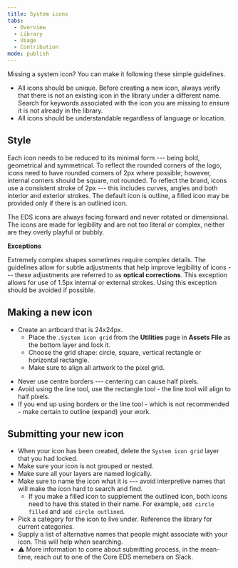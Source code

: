 ```yaml
---
title: System icons
tabs:
  - Overview
  - Library
  - Usage
  - Contribution
mode: publish
---
```



Missing a system icon? You can make it following these simple guidelines. 

* All icons should be unique. Before creating a new icon, always verify that there is not an existing icon in the library under a different name. Search for keywords associated with the icon you are missing to ensure it is not already in the library. 
* All icons should be understandable regardless of language or location. 


## Style

Each icon needs to be reduced to its minimal form --- being bold, geometrical and symmetrical. To reflect the rounded corners of the logo, icons need to have rounded corners of 2px where possible; however, internal corners should be square, not rounded. To reflect the brand, icons use a consistent stroke of 2px --- this includes curves, angles and both interior and exterior strokes. The default icon is outline, a filled icon may be provided only if there is an outlined icon.

The EDS icons are always facing forward and never rotated or dimensional. The icons are made for legibility and are not too literal or complex, neither are they overly playful or bubbly.


**Exceptions**

Extremely complex shapes sometimes require complex details. The guidelines allow for subtle adjustments that help improve legibility of icons --- these adjustments are referred to as **optical corrections**. This exception allows for use of 1.5px internal or external strokes. Using this exception should be avoided if possible. 


## Making a new icon

* Create an artboard that is 24x24px. 
  * Place the `.System icon grid` from the **Utilities** page in **Assets File** as the bottom layer and lock it. 
  * Choose the grid shape: circle, square, vertical rectangle or horizontal rectangle.
  * Make sure to align all artwork to the pixel grid.

<Embed url="https://www.figma.com/file/BQjYMxdSdgRkdhKTDDU7L4KU/Assets?node-id=153%3A44" />

* Never use centre borders --- centering can cause half pixels. 
* Avoid using the line tool, use the rectangle tool - the line tool will align to half pixels. 
* If you end up using borders or the line tool - which is not recommended - make certain to outline (expand) your work. 


## Submitting your new icon

* When your icon has been created, delete the `System icon grid` layer that you had locked.
* Make sure your icon is not grouped or nested. 
* Make sure all your layers are named logically. 
* Make sure to name the icon what it is --- avoid interpretive names that will make the icon hard to search and find. 
  * If you make a filled icon to supplement the outlined icon, both icons need to have this stated in their name. For example, `add circle filled` and `add circle outlined`.
* Pick a category for the icon to live under. Reference the library for current categories.
* Supply a list of alternative names that people might associate with your icon. This will help when searching.
* :warning: More information to come about submitting process, in the mean-time, reach out to one of the Core EDS memebers on Slack.
